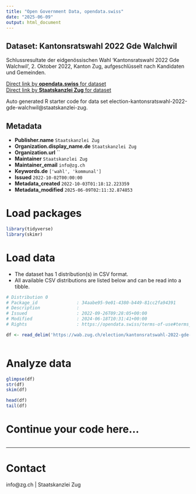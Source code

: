 ```yaml
---
title: "Open Government Data, opendata.swiss"
date: "2025-06-09"
output: html_document
---
```


## Dataset: Kantonsratswahl 2022 Gde Walchwil

Schlussresultate der eidgenössischen Wahl 'Kantonsratswahl 2022 Gde Walchwil', 2. Oktober 2022, Kanton Zug, aufgeschlüsselt nach Kandidaten und Gemeinden.

[Direct link by **opendata.swiss** for dataset](https://opendata.swiss/de/dataset/kantonsratswahl-2022-gde-walchwil)<br>
[Direct link by **Staatskanzlei Zug** for dataset](https://wab.zug.ch/election/kantonsratswahl-2022-gde-walchwil/data)

Auto generated R starter code for data set election-kantonsratswahl-2022-gde-walchwil@staatskanzlei-zug.

## Metadata

- **Publisher.name** `Staatskanzlei Zug`
- **Organization.display_name.de** `Staatskanzlei Zug`
- **Organization.url** ``
- **Maintainer** `Staatskanzlei Zug`
- **Maintainer_email** `info@zg.ch`
- **Keywords.de** `['wahl', 'kommunal']`
- **Issued** `2022-10-02T00:00:00`
- **Metadata_created** `2022-10-03T01:18:12.223359`
- **Metadata_modified** `2025-06-09T02:11:32.874853`


# Load packages

```r

library(tidyverse)
library(skimr)

```

# Load data

-   The dataset has 1 distribution(s) in CSV format.
-   All available CSV distributions are listed below and can be read into a tibble.

```r

# Distribution 0
# Package_id               : 34aabe95-9e01-4380-b449-81cc2fa94391
# Description              : 
# Issued                   : 2022-09-26T09:28:05+00:00
# Modified                 : 2024-06-18T10:31:41+00:00
# Rights                   : https://opendata.swiss/terms-of-use#terms_by

df <- read_delim('https://wab.zug.ch/election/kantonsratswahl-2022-gde-walchwil/data-csv')



```

# Analyze data

```r

glimpse(df)
str(df)
skim(df)

head(df)
tail(df)

```

# Continue your code here...

```r

```

------------------------------------------------------------------------

# Contact

info@zg.ch | Staatskanzlei Zug
